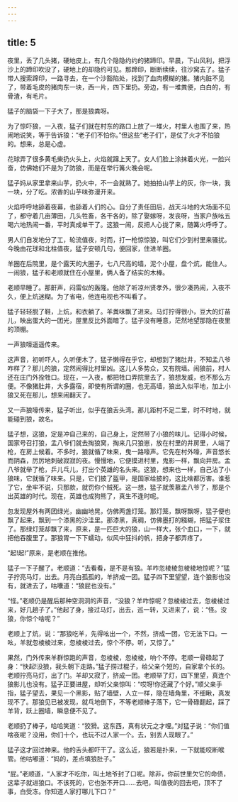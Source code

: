 ```yaml
---
---
---
```

title: 5
---



夜里，丢了几头猪，硬地皮上，有几个隐隐约约的猪蹄印。早晨，下山风利，把浮沙上的蹄印吹没了，硬地上的却隐约可见。那蹄印，断断续续，往沙窝去了。猛子带人搜索蹄印，一路寻去，在一个沙豁陷处，找到了血肉模糊的猪。猪内脏不见了，带着毛皮的猪肉东一块，西一片，四下里扔。旁边，有一堆粪便，白白的，有骨渣，有毛片。

猛子的脑袋一下子大了，那是狼粪呀。

为了惊吓狼，一入夜，猛子们就在村东的路口上放了一堆火，村里人也围了来，热闹地说笑，等于告诉狼：“老子们不怕你。”但这些“老子们”，是仗了火才不怕狼的。想来，总是心虚。

花球弄了很多黄毛柴扔火头上，火焰就蹿上天了。女人们脸上涂抹着火光，一脸兴奋，仿佛她们不是为了防狼，而是在举行篝火晚会呢。

猛子妈从家里拿来山芋，扔火中，不一会就熟了。她拍拍山芋上的灰，你一块，我一块，分了吃。浓香的山芋味弥漫开来。

火焰呼呼地舔着夜幕，也舔着人们的心。自分了责任田后，战天斗地的大场面不见了，都守着几亩薄田，几头牲畜，各干各的，除了娶嫁呀，发丧呀，当家户族吆五喝六地热闹一番，平时真成单干了。这狼一闹，反把人心拢了来，随篝火呼呼了。

男人们自发地分了工，轮流值夜，时而，打一枪惊惊狼，叫它们少到村里来骚扰。今晚由花球和北柱值夜，猛子安顿几句，便回家，住进羊圈。

羊圈在后院里，是个露天的大圈子，七八尺高的墙，泥个小屋，盘个炕，能住人。一闹狼，猛子和老顺就住在小屋里，俩人备了结实的木棒。

老顺早睡了。那鼾声，闷雷似的轰隆。他除了听凉州贤孝外，很少凑热闹，入夜不久，便上炕迷糊。为了省电，他连电视也不叫看了。

猛子轻轻脱了鞋，上炕，和衣躺了。羊粪味飘了进来。马灯拧得很小，豆大的灯苗儿，映出蛋大的一团光，屋里反比外面暗了。猛子没有睡意，茫然地望那隐在夜里的顶棚。

一声狼嚎遥遥传来。

这声音，初听吓人，久听便木了，猛子懒得在乎它，却想到了猪肚井，不知孟八爷咋样了？那儿的狼，定然闹得比村里凶。这儿人多势众，又有院墙。闹狼前，村人还在庄门外拴牲口。现在，一入夜，都把牲口弄院里去了，狼想发威，也不那么方便。不像猪肚井，大多露宿，即使有所谓的圈，也无高墙，狼出入似平地，加上小狼又死在那儿，想来闹翻天了。

又一声狼嚎传来，猛子听出，似乎在狼舌头湾。那儿距村不足二里，时不时地，就能碰到狼，故名。

猛子想，这狼，定是冲自己来的，自己身上，定然带了小狼的味儿。记得小时候，国家号召打狼，孟八爷们就去掏狼窝，掏来几只狼崽，放在村里的井房里，人端了枪，在房上候着。不多时，狼就循了味来，曳一路嚎声。它先在村外嚎，声音悠长而阴森，厉厉地刺破寂寂的夜。慢慢地，它便摸进村里，鬼影一样，飘向井房。孟八爷就举了枪，乒儿乓儿，打出个英雄的名头来。这狼，想来也一样，自己沾了小狼味，它就循了味来。只是，它们披了盔甲，是国家给披的，这比啥都厉害。谁惹了它，坐牢不说，只那款，就罚你个贼死。这一想，猛子就羡慕孟八爷了，那是个出英雄的时代。现在，英雄也成狗熊了，真生不逢时呢。

忽发现屋外有两团绿光，幽幽地晃，仿佛两盏灯笼。那灯笼，飘呀飘呀，猛子便也飘了起来，飘到一个漆黑的沙洼里。那漆黑，真稠，仿佛墨打的糨糊，把猛子浆住了。那绿灯笼却飘了来，原来，是一匹巨大的狼，山一样大，张个血口，一下，就把他吞腹里了。那狼胃一下下蠕动，似风中狂抖的帆，把身子都弄疼了。

“起!起!”原来，是老顺在推他。

猛子一下子醒了。老顺道：“去看看，是不是有狼。羊咋忽棱棱忽棱棱地惊呢？”猛子拧亮马灯，出去。月亮白孤孤的，羊挤成一团。猛子四下里望望，连个狼影也没有，就进去了，咕囔道：“狼屁也没有。”

“怪。”老顺仍是醒后那种空洞洞的声音，“没狼？羊咋惊呢？忽棱棱过去，忽棱棱过来，好几趟子了。”他起了身，接过马灯，出去，巡一转，又进来了，说：“怪。没狼，你惊个啥呢？”

老顺上了炕，说：“那狼吃羊，先得吆出一个，不然，挤成一团，它无法下口。一吆，羊就忽棱棱过来，忽棱棱过去，惊个不停。听，又惊了。”

果然，门外传来羊群惊跑的声音，忽棱棱，忽棱棱，响个不停。老顺一骨碌起了身：“快起!没狼，我头朝下走路。”猛子捞过棍子，给父亲个短的，自家拿个长的。老顺拧亮马灯，出了门。羊却又寂了，挤成一团。老顺举了灯，四下里望，真连个狼影儿也没有。猛子正要进屋，却听父亲惊叫：“哎呀!你还藏了个好。”顺父亲手指，猛子望去，果见一个黑影，贴了墙壁，人立一样，隐在墙角里，不细瞅，真发现不了。那狼见已被发现，就乓地倒下，不等老顺棒子落下，它一骨碌翻起，踩了羊背，跃上圈墙，瞬息便不见了。

老顺扔了棒子，哈哈笑道：“狡猾。这东西，真有状元之才哩。”对猛子说：“你们值啥夜呢？没用，你们十个，也玩不过人家一个。去，别丢人现眼了。”

猛子这才回过神来。他的舌头都吓干了。这么近，狼若是扑来，一下就能咬断喉管。他咕嘟道：“妈的，差点填狼肚子。”

“屁。”老顺道，“人家才不吃你，叫土地爷封了口呢。除非，你前世里欠它的命债，这辈子就进狼口。不该死的，它也张不开口……去吧，叫值夜的回去吧，顶不了事，白受冻。你知道人家打哪儿下口？”